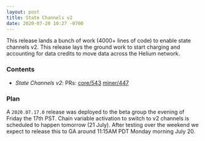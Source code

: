 ```yaml
---
layout: post
title: State Channels v2
date: 2020-07-20 10:27 -0700
---
```


This release lands a bunch of work (4000+ lines of code) to enable state channels v2. This release
lays the ground work to start charging and accounting for data credits to move data across the
Helium network.

### Contents

- _State Channels v2_: PRs: [core/543](https://github.com/helium/blockchain-core/pull/543)
  [miner/447](https://github.com/helium/miner/pull/447)

### Plan

A `2020.07.17.0` release was deployed to the beta group the evening of Friday the 17th PST. Chain
variable activation to switch to v2 channels is scheduled to happen tomorrow (21 July). After
testing over the weekend we expect to release this to GA around 11:15AM PDT Monday morning July 20.

